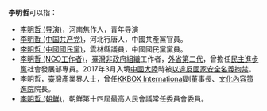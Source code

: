 '''李明哲'''可以指：
* [[李明哲_(导演)|李明哲 (导演)]]，河南焦作人，青年导演
* [[李明哲_(中国共产党)|李明哲 (中国共产党)]]，河北行唐人，中國共產黨官員。
* [[李明哲_(中國國民黨)|李明哲 (中國國民黨)]]，雲林縣議員，中國國民黨黨員。
* [[李明哲_(NGO工作者)|李明哲 (NGO工作者)]]，[[臺灣|臺灣]][[非政府組織|非政府組織]]工作者，[[外省第二代|外省第二代]]，曾擔任[[民主進步黨|民主進步黨]]社會發展部專員。2017年3月入境[[中國大陸|中國大陸]]時被[[李明哲事件|以違反國家安全名義拘禁]]。
* 李明哲，臺灣產業界人士，曾任[[KKBOX|KKBOX International]]副董事長、[[文化內容策進院|文化內容策進院]]院長。
* [[李明哲_(朝鮮)|李明哲 (朝鮮)]]，朝鮮第十四屆最高人民會議常任委員會委員。

{{disambig|M|Cat=三字李姓人名消歧義}}